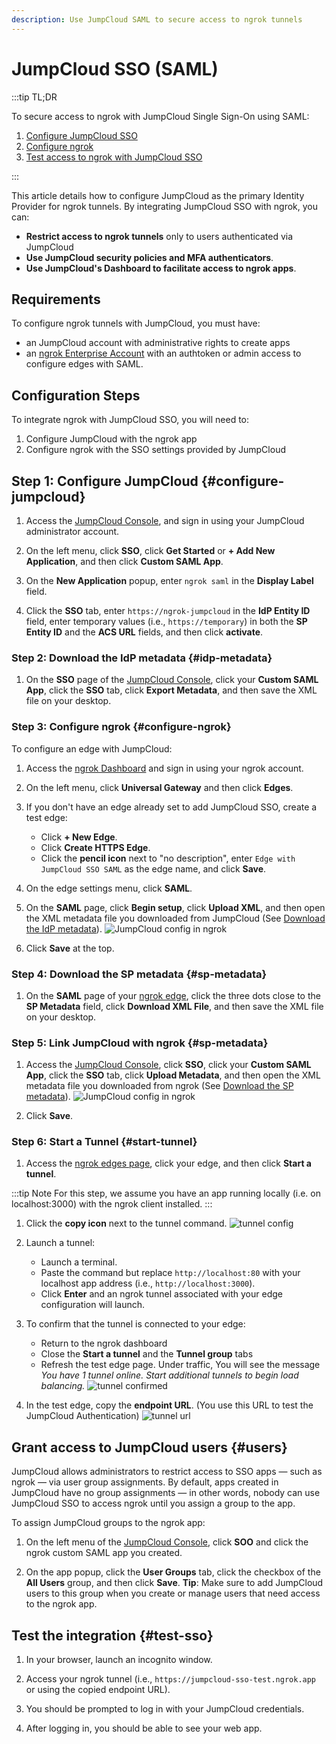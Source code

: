 ```yaml
---
description: Use JumpCloud SAML to secure access to ngrok tunnels
---
```


# JumpCloud SSO (SAML)

:::tip TL;DR

To secure access to ngrok with JumpCloud Single Sign-On using SAML:

1. [Configure JumpCloud SSO](#configure-jumpcloud)
1. [Configure ngrok](#configure-ngrok)
1. [Test access to ngrok with JumpCloud SSO](#test-sso)

:::

This article details how to configure JumpCloud as the primary Identity Provider for ngrok tunnels.
By integrating JumpCloud SSO with ngrok, you can:

- **Restrict access to ngrok tunnels** only to users authenticated via JumpCloud
- **Use JumpCloud security policies and MFA authenticators**.
- **Use JumpCloud's Dashboard to facilitate access to ngrok apps**.

## Requirements

To configure ngrok tunnels with JumpCloud, you must have:

- an JumpCloud account with administrative rights to create apps
- an [ngrok Enterprise Account](https://ngrok.com/pricing) with an authtoken or admin access to configure edges with SAML.

## Configuration Steps

To integrate ngrok with JumpCloud SSO, you will need to:

1. Configure JumpCloud with the ngrok app
1. Configure ngrok with the SSO settings provided by JumpCloud

## **Step 1**: Configure JumpCloud {#configure-jumpcloud}

1. Access the [JumpCloud Console](https://console.jumpcloud.com/), and sign in using your JumpCloud administrator account.

1. On the left menu, click **SSO**, click **Get Started** or **+ Add New Application**, and then click **Custom SAML App**.

1. On the **New Application** popup, enter `ngrok saml` in the **Display Label** field.

1. Click the **SSO** tab, enter `https://ngrok-jumpcloud` in the **IdP Entity ID** field, enter temporary values (i.e., `https://temporary`) in both the **SP Entity ID** and the **ACS URL** fields, and then click **activate**.

### **Step 2**: Download the IdP metadata {#idp-metadata}

1. On the **SSO** page of the [JumpCloud Console](https://console.jumpcloud.com/), click your **Custom SAML App**, click the **SSO** tab, click **Export Metadata**, and then save the XML file on your desktop.

### **Step 3**: Configure ngrok {#configure-ngrok}

To configure an edge with JumpCloud:

1. Access the [ngrok Dashboard](https://dashboard.ngrok.com/) and sign in using your ngrok account.

1. On the left menu, click **Universal Gateway** and then click **Edges**.

1. If you don't have an edge already set to add JumpCloud SSO, create a test edge:

   - Click **+ New Edge**.
   - Click **Create HTTPS Edge**.
   - Click the **pencil icon** next to "no description", enter `Edge with JumpCloud SSO SAML` as the edge name, and click **Save**.

1. On the edge settings menu, click **SAML**.

1. On the **SAML** page, click **Begin setup**, click **Upload XML**, and then open the XML metadata file you downloaded from JumpCloud (See [Download the IdP metadata](#idp-metadata)).
   ![JumpCloud config in ngrok](img/jumpcloud-5.png)

1. Click **Save** at the top.

### **Step 4**: Download the SP metadata {#sp-metadata}

1. On the **SAML** page of your [ngrok edge](https://dashboard.ngrok.com/edges), click the three dots close to the **SP Metadata** field, click **Download XML File**, and then save the XML file on your desktop.

### **Step 5**: Link JumpCloud with ngrok {#sp-metadata}

1. Access the [JumpCloud Console](https://console.jumpcloud.com/), click **SSO**, click your **Custom SAML App**, click the **SSO** tab, click **Upload Metadata**, and then open the XML metadata file you downloaded from ngrok (See [Download the SP metadata](#sp-metadata)).
   ![JumpCloud config in ngrok](img/jumpcloud-6.png)

1. Click **Save**.

### **Step 6**: Start a Tunnel {#start-tunnel}

1. Access the [ngrok edges page](https://dashboard.ngrok.com/edges), click your edge, and then click **Start a tunnel**.

:::tip Note
For this step, we assume you have an app running locally (i.e. on localhost:3000) with the ngrok client installed.
:::

1. Click the **copy icon** next to the tunnel command.
   ![tunnel config](img/jumpcloud-2.png)

1. Launch a tunnel:

   - Launch a terminal.
   - Paste the command but replace `http://localhost:80` with your localhost app address (i.e., `http://localhost:3000`).
   - Click **Enter** and an ngrok tunnel associated with your edge configuration will launch.

1. To confirm that the tunnel is connected to your edge:

   - Return to the ngrok dashboard
   - Close the **Start a tunnel** and the **Tunnel group** tabs
   - Refresh the test edge page. Under traffic, You will see the message _You have 1 tunnel online. Start additional tunnels to begin load balancing._
     ![tunnel confirmed](img/jumpcloud-3.png)

1. In the test edge, copy the **endpoint URL**. (You use this URL to test the JumpCloud Authentication)
   ![tunnel url](img/jumpcloud-4.png)

## Grant access to JumpCloud users {#users}

JumpCloud allows administrators to restrict access to SSO apps — such as ngrok — via user group assignments. By default, apps created in JumpCloud have no group assignments — in other words, nobody can use JumpCloud SSO to access ngrok until you assign a group to the app.

To assign JumpCloud groups to the ngrok app:

1. On the left menu of the [JumpCloud Console](https://console.jumpcloud.com/), click **SOO** and click the ngrok custom SAML app you created.

1. On the app popup, click the **User Groups** tab, click the checkbox of the **All Users** group, and then click **Save**.
   **Tip**: Make sure to add JumpCloud users to this group when you create or manage users that need access to the ngrok app.

## Test the integration {#test-sso}

1. In your browser, launch an incognito window.

1. Access your ngrok tunnel (i.e., `https://jumpcloud-sso-test.ngrok.app` or using the copied endpoint URL).

1. You should be prompted to log in with your JumpCloud credentials.

1. After logging in, you should be able to see your web app.
